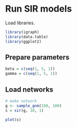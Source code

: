 
# Run SIR models

Load libraries.

```r
library(igraph)
library(data.table)
library(ggplot2)
```

## Prepare parameters

```r
beta = c(seq(1, 5, 1))
gamma = c(seq(1, 5, 1))
```

## Load networks

```r
# make network
g <- sample_gnm(100, 100)
s = sir(g, 10, 1)

plot(s)
```

## 